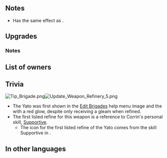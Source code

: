 {{Weapon Infobox
|tagid=SID_夜刀神
|weaponType=Sword
|might=16
|range=1
|effect=If unit initiates combat, grants Spd+4 during combat.
|cost=400
|exclusive=1
|userVersion1=Weapon
|userVersion2=Upgrade Gleam
|statModifiers=0,16,0,0,0
|required=Silver Sword
|refinePaths=default
|refineSP=400
|refineMedals=500
|refineDews=200
|upgradedEffect=Grants Atk/Spd/Def/Res+2.
|effectSkill1=If unit is within 2 spaces of support partner, grants Atk/Spd/Def/Res+4 to that ally during combat.
|iconSkill1=Yato W.png
|tagidExtraSkill1=魅
|statModifiersSkill1=3,18,2,2,2
|statModifiersAtk=5,20,2,2,2
|statModifiersSpd=5,18,5,2,2
|statModifiersDef=5,18,2,6,2
|statModifiersRes=5,18,2,2,6
|properties=random_owner
}}
==Notes==
* Has the same effect as {{St|Darting Blow 2}}.
{{IfUnitInitiates}}
{{Combat boosts}}
==Upgrades==
{{Weapon Upgrade List}}
===Notes===
{{Temporary buffs|name={{St|Yato|refine=Skill1}}}}
{{SupportPartner|effect=temporary buffs granted to support partner|name={{St|Yato|refine=Skill1}}}}

==List of owners==
{{Skill Hero List}}
==Trivia==
[[File:Tip_Brigade.png|thumb|right]][[File:Update_Weapon_Refinery_5.png|thumb|right]]
* The Yato was first shown in the [[Edit Brigades]] help menu image and the {{Version|2.5.0}} with a red glow, despite only receiving a gleam when refined.
* The first listed refine for this weapon is a reference to Corrin's personal skill, [[fireemblemwiki:Supportive|Supportive]].
** The icon for the first listed refine of the Yato comes from the skill Supportive in {{FE|14}}.
{{Rsn|不思議な魅力R4|Supportive}}
==In other languages==
{{OtherLanguages
|japanese=夜刀神
|german=Yato
|spanishEU=Yato
|spanishLA=Yato
|french=Yato
|italian=Yato
|chineseTW=夜刀神
|portuguese=Yato
}}
{{Weapons Navbox}}